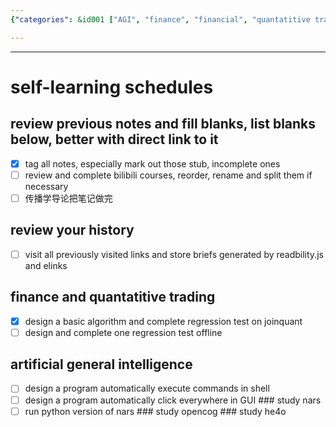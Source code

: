 ```yaml
---
{"categories": &id001 ["AGI", "finance", "financial", "quantatitive trading", "schedule", "stock"], "category": "Artificial General Intelligence", "date": "2022-08-17 19:15:16", "description": "This personal study plan covers various topics including reviewing past notes, revisiting history, studying finance and quantitative trading, and exploring artificial general intelligence. Tasks involved range from completing unfinished notes to designing algorithms and executing shell commands.", "tags": *id001, "title": "self-learning schedules"}

---
```


------

# self-learning schedules

## review previous notes and fill blanks, list blanks below, better with direct link to it
- [x] tag all notes, especially mark out those stub, incomplete ones
- [ ] review and complete bilibili courses, reorder, rename and split them if necessary
- [ ] 传播学导论把笔记做完

## review your history
- [ ] visit all previously visited links and store briefs generated by readbility.js and elinks

## finance and quantatitive trading
- [x] design a basic algorithm and complete regression test on joinquant
- [ ] design and complete one regression test offline

## artificial general intelligence
- [ ] design a program automatically execute commands in shell
- [ ] design a program automatically click everywhere in GUI
### study nars
- [ ] run python version of nars
### study opencog
### study he4o

